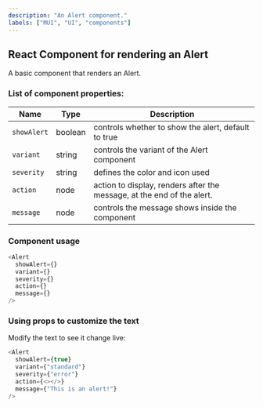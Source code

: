 ```yaml
---
description: "An Alert component."
labels: ["MUI", "UI", "components"]
---
```



## React Component for rendering an Alert

A basic component that renders an Alert.

### List of component properties:

| Name        | Type    | Description                                                            |
| ----------- | ------- | ---------------------------------------------------------------------- |
| `showAlert` | boolean | controls whether to show the alert, default to true                    |
| `variant`   | string  | controls the variant of the Alert component                            |
| `severity`  | string  | defines the color and icon used                                        |
| `action`    | node    | action to display, renders after the message, at the end of the alert. |
| `message`   | node    | controls the message shows inside the component                        |

### Component usage

```js
<Alert
  showAlert={}
  variant={}
  severity={}
  action={}
  message={}
/>
```

### Using props to customize the text

Modify the text to see it change live:

```js live
<Alert
  showAlert={true}
  variant={"standard"}
  severity={"error"}
  action={<></>}
  message={"This is an alert!"}
/>
```
